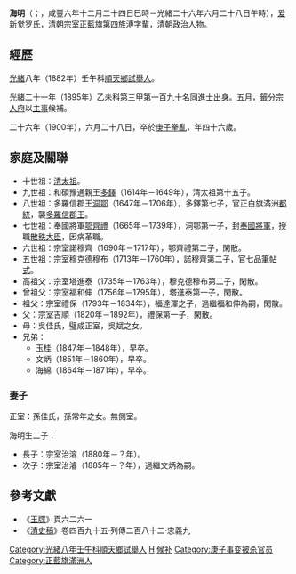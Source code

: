 {{Hatnote|这是[[满族人名|满族人名]]，只称名而不与姓氏连用，其姓氏为[[爱新觉罗氏|爱新觉罗]]。}}
'''海明'''（{{lang-mnc|ᡥᠠᡳᠮᡳᠩ|v=haiming}}；{{bd|1857年|1月19日|1900年|7月24日|catIdx=Z宗}}，咸豐六年十二月二十四日巳時－光緒二十六年六月二十八日午時），[[爱新觉罗氏|爱新觉罗氏]]，[[清朝宗室|清朝宗室]][[正藍旗|正藍旗]]第四族溥字輩，清朝政治人物。

==經歷==
[[光緒|光緒]]八年（1882年）壬午科[[順天府|順天]][[鄉試|鄉試]][[舉人|舉人]]。

光緒二十一年（1895年）乙未科第三甲第一百九十名[[同進士出身|同進士出身]]。五月，籤分[[宗人府|宗人府]]以[[主事|主事]]候補。

二十六年（1900年），六月二十八日，卒於[[庚子拳亂|庚子拳亂]]，年四十六歲。

==家庭及關聯==
*十世祖：[[清太祖|清太祖]]。
*九世祖：和碩豫通親王[[多鐸|多鐸]]（1614年－1649年），清太祖第十五子。
*八世祖：多羅信郡王[[洞鄂|洞鄂]]（1647年－1706年），多鐸第七子，官正白旗滿洲[[都統|都統]]，襲[[多羅信郡王|多羅信郡王]]。
*七世祖：奉國將軍[[鄂齊禮|鄂齊禮]]（1665年－1739年），洞鄂第一子，封[[奉國將軍|奉國將軍]]，授職[[散秩大臣|散秩大臣]]，因病革職。
*六世祖：宗室諾穆齊（1690年－1717年），鄂齊禮第二子，閑散。
*五世祖：宗室穆克德穆布（1713年－1760年），諾穆齊第二子，官七品[[筆帖式|筆帖式]]。
*高祖父：宗室塔進泰（1735年－1763年），穆克德穆布第二子，閑散。
*曾祖父：宗室福和伸（1756年－1795年），塔進泰第一子，閑散。
*祖父：宗室禮保（1793年－1834年），福達渾之子，過繼福和伸為嗣，閑散。
*父：宗室吉順（1820年－1892年），禮保第一子，閑散。
*母：吳佳氏，璧成正室，吳斌之女。
*兄弟：
**玉桂（1847年－1848年），早卒。
**文炳（1851年－1860年），早卒。
**海綿（1864年－1871年），早卒。

===妻子===
正室：孫佳氏，孫常年之女。無側室。

海明生二子：
*長子：宗室治溶（1880年－？年）。
*次子：宗室治濬（1885年－？年），過繼文炳為嗣。

==參考文獻==
*《[[玉牒|玉牒]]》頁六二六一
*《[[清史稿|清史稿]]》卷四百九十五·列傳二百八十二·忠義九

{{光緒二十一年乙未科殿試金榜}}
{{DEFAULTSORT:Z宗}}
[[Category:光緒八年壬午科順天鄉試舉人|Category:光緒八年壬午科順天鄉試舉人]]
[[Category:清朝宗室|H]]
[[Category:清朝宗人府主事|候补]]
[[Category:庚子事变被杀官员|Category:庚子事变被杀官员]]
[[Category:正藍旗滿洲人|Category:正藍旗滿洲人]]